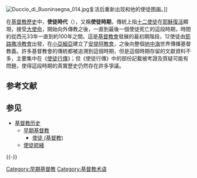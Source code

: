 {{unreferenced|time=2017-07-21T04:56:36+00:00}}
[[File:Duccio_di_Buoninsegna_014.jpg|right]]复活后重新出现和他的使徒图画。]]

在[[基督教歷史|基督教歷史]]中，'''使徒時代'''（{{lang-en|Apostolic Age}}），又稱'''使徒時期'''，傳統上指[[十二使徒|十二使徒]]在[[耶穌復活|耶穌復活]]顯現，接受[[大使命|大使命]]，開始向外傳教之後，一直到最後一個使徒死亡的這段時期，時間約從西元33年一直到約100年之間。這是[[基督教會|基督教會]]發展的最初期階段，12使徒由[[耶路撒冷教會|耶路撒冷教會]]出發，在[[小亞細亞|小亞細亞]]建立了[[安提阿教會|安提阿教會]]，之後向整個[[地中海|地中海]]世界傳播基督教義。許多基督教會的傳統都被追溯到這個時期，但是這個時期存留的文獻資料不多，主要集中在《[[使徒行傳|使徒行傳]]》；但《使徒行傳》中的部份記載被考證及質疑可能有問題，使得這段時期的真實歷史仍然存在許多爭議。

== 参考文献  ==
{{Reflist}}

== 参见 ==
{{Portal box|基督教|历史}}
* [[基督教历史|基督教历史]]
** [[早期基督教|早期基督教]]
*** [[使徒_(基督教)|使徒 (基督教)]]
** [[使徒統緒|使徒統緒]]

{{-}}
{{耶稣的十二使徒}}
{{基督教页脚}}
{{天主教会史}}

[[Category:早期基督教|Category:早期基督教]]
[[Category:基督教术语|Category:基督教术语]]

{{基督教小作品}}